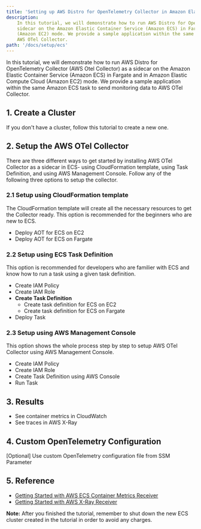 ```yaml
---
title: 'Setting up AWS Distro for OpenTelemetry Collector in Amazon Elastic Container Service'
description:
    In this tutorial, we will demonstrate how to run AWS Distro for OpenTelemetry Collector (AWS Otel Collector) as a
    sidecar on the Amazon Elastic Container Service (Amazon ECS) in Fargate and in Amazon Elastic Compute Cloud
    (Amazon EC2) mode. We provide a sample application within the same Amazon ECS task to send monitoring data to
    AWS OTel Collector.
path: '/docs/setup/ecs'
---
```



In this tutorial, we will demonstrate how to run AWS Distro for OpenTelemetry Collector (AWS Otel Collector) as a
sidecar on the Amazon Elastic Container Service (Amazon ECS) in Fargate and in Amazon Elastic Compute Cloud
(Amazon EC2) mode. We provide a sample application within the same Amazon ECS task to send monitoring data to AWS
OTel Collector.


<SectionSeparator />

## 1. Create a Cluster

If you don't have a cluster, follow this <Link to="/docs/setup/ecs/create-cluster">tutorial</Link> to create a new one.

<SectionSeparator />

## 2. Setup the AWS OTel Collector

There are three different ways to get started by installing AWS OTel Collector as a sidecar in ECS- using CloudFormation template, using Task 
Definition, and using AWS Management Console. Follow any of the following three options to setup the collector.

### 2.1 Setup using CloudFormation template

The CloudFormation template will create all the necessary resources to get the Collector ready. This option is recommended for the beginners 
who are new to ECS.

- <Link to="/docs/setup/ecs/cfn-for-ecs-ec2">Deploy AOT for ECS on EC2</Link>
- <Link to="/docs/setup/ecs/cfn-for-ecs-fargate">Deploy AOT for ECS on Fargate</Link> 

### 2.2 Setup using ECS Task Definition
        
This option is recommended for developers who are familier with ECS and know how to run a task using a given task definition.

- <Link to="/docs/setup/ecs/create-iam-policy">Create IAM Policy</Link> 
- <Link to="/docs/setup/ecs/create-iam-role">Create IAM Role</Link> 
- **Create Task Definition**
    * <Link to="/docs/setup/ecs/task-definition-for-ecs-ec2">Create task definition for ECS on EC2</Link>  
    * <Link to="/docs/setup/ecs/task-definition-for-ecs-fargate">Create task definition for ECS on Fargate</Link>  
- <Link to="/docs/setup/ecs/run-task">Deploy Task</Link> 

### 2.3 Setup using AWS Management Console

This option shows the whole process step by step to setup AWS OTel Collector using AWS Management Console. 
- <Link to="/docs/setup/ecs/create-iam-policy">Create IAM Policy</Link> 
- <Link to="/docs/setup/ecs/create-iam-role">Create IAM Role</Link> 
- <Link to="/docs/setup/ecs/create-task-definition-console">Create Task Definition using AWS Console</Link> 
- <Link to="/docs/setup/ecs/run-task">Run Task</Link>  

<SectionSeparator />

## 3. Results

* <Link to="/docs/setup/ecs/results-metrics">See container metrics in CloudWatch</Link> 
* <Link to="/docs/setup/ecs/results-traces">See traces in AWS X-Ray</Link> 

<SectionSeparator />

## 4. Custom OpenTelemetry Configuration

<Link to="/docs/setup/ecs/config-through-ssm">[Optional] Use custom OpenTelemetry configuration file from SSM Parameter</Link> 

<SectionSeparator />

## 5. Reference

* [Getting Started with AWS ECS Container Metrics Receiver](https://aws-otel.github.io/docs/components/ecs-metrics-receiver)
* [Getting Started with AWS X-Ray Receiver](https://aws-otel.github.io/docs/components/x-ray-receiver)

**Note:**
After you finished the tutorial, remember to shut down the new ECS cluster created in the tutorial in order to avoid any charges.


